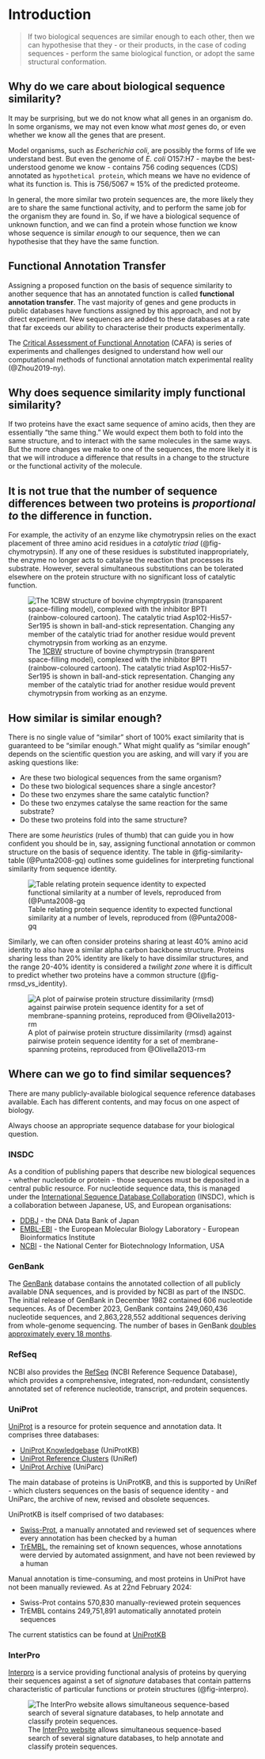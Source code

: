 # Introduction

> If two biological sequences are similar enough to each other, then we can hypothesise that they - or their products, in the case of coding sequences - perform the same biological function, or adopt the same structural conformation.

## Why do we care about biological sequence similarity?

It may be surprising, but we do not know what all genes in an organism do. In some organisms, we may not even know what _most_ genes do, or even whether we know all the genes that are present.

::: { .callout-warning }
Model organisms, such as _Escherichia coli_, are possibly the forms of life we understand best. But even the genome of _E. coli_ O157:H7 - maybe the best-understood genome we know - contains 756 coding sequences (CDS) annotated as `hypothetical protein`, which means we have no evidence of what its function is. This is 756/5067 ≈ 15% of the predicted proteome.
:::

In general, the more similar two protein sequences are, the more likely they are to share the same functional activity, and to perform the same job for the organism they are found in. So, if we have a biological sequence of unknown function, and we can find a protein whose function we know whose sequence is similar _enough_ to our sequence, then we can hypothesise that they have the same function.

::: { .callout-note collapse="true"}
## Functional Annotation Transfer

Assigning a proposed function on the basis of sequence similarity to another sequence that has an annotated function is called **functional annotation transfer**. The vast majority of genes and gene products in public databases have functions assigned by this approach, and not by direct experiment. New sequences are added to these databases at a rate that far exceeds our ability to characterise their products experimentally.

The [Critical Assessment of Functional Annotation](https://biofunctionprediction.org/cafa/) (CAFA) is series of experiments and challenges designed to understand how well our computational methods of functional annotation match experimental reality (@Zhou2019-ny).
:::

## Why does sequence similarity imply functional similarity?

If two proteins have the exact same sequence of amino acids, then they are essentially "the same thing." We would expect them both to fold into the same structure, and to interact with the same molecules in the same ways. But the more changes we make to one of the sequences, the more likely it is that we will introduce a difference that results in a change to the structure or the functional activity of the molecule.

::: { .callout-important collapse="true"}
## It is not true that the number of sequence differences between two proteins is _proportional to_ the difference in function.

For example, the activity of an enzyme like chymotrypsin relies on the exact placement of three amino acid residues in a _catalytic triad_ (@fig-chymotrypsin). If any one of these residues is substituted inappropriately, the enzyme no longer acts to catalyse the reaction that processes its substrate. However, several simultaneous substitutions can be tolerated elsewhere on the protein structure with no significant loss of catalytic function.

![The [1CBW](https://www.rcsb.org/structure/1CBW) structure of bovine chymptrypsin (transparent space-filling model), complexed with the inhibitor BPTI (rainbow-coloured cartoon). The catalytic triad Asp102-His57-Ser195 is shown in ball-and-stick representation. Changing any member of the catalytic triad for another residue would prevent chymotrypsin from working as an enzyme.](assets/images/1cbw.png){#fig-chymotrypsin}
:::


## How similar is similar enough?

There is no single value of "similar" short of 100% exact similarity that is guaranteed to be "similar enough." What might qualify as "similar enough" depends on the scientific question you are asking, and will vary if you are asking questions like:

- Are these two biological sequences from the same organism?
- Do these two biological sequences share a single ancestor?
- Do these two enzymes share the same catalytic function?
- Do these two enzymes catalyse the same reaction for the same substrate?
- Do these two proteins fold into the same structure?

::: { .callout-tip }
There are some _heuristics_ (rules of thumb) that can guide you in how confident you should be in, say, assigning functional annotation or common structure on the basis of sequence identity. The table in @fig-similarity-table (@Punta2008-gq) outlines some guidelines for interpreting functional similarity from sequence identity.

![Table relating protein sequence identity to expected functional similarity at a number of levels, reproduced from (@Punta2008-gq](assets/images/pcbi.1000160.t001.png){#fig-similarity-table}

Similarly, we can often consider proteins sharing at least 40% amino acid identity to also have a similar alpha carbon backbone structure. Proteins sharing less than 20% identity are likely to have dissimilar structures, and the range 20-40% identity is considered a _twilight zone_ where it is difficult to predict whether two proteins have a common structure (@fig-rmsd_vs_identity).

![A plot of pairwise protein structure dissimilarity (rmsd) against pairwise protein sequence identity for a set of membrane-spanning proteins, reproduced from @Olivella2013-rm](assets/images/bioinformatics_29_13_1589_f1.jpeg){#fig-rmsd_vs_identity}
:::

## Where can we go to find similar sequences?

There are many publicly-available biological sequence reference databases available. Each has different contents, and may focus on one aspect of biology.

::: { .callout-tip }
Always choose an appropriate sequence database for your biological question.
:::

### INSDC

As a condition of publishing papers that describe new biological sequences - whether nucleotide or protein - those sequences must be deposited in a central public resource. For nucleotide sequence data, this is managed under the [International Sequence Database Collaboration](https://www.insdc.org/) (INSDC), which is a collaboration between Japanese, US, and European organisations:

- [DDBJ](https://www.ddbj.nig.ac.jp/index-e.html) - the DNA Data Bank of Japan
- [EMBL-EBI](https://www.ebi.ac.uk/) - the European Molecular Biology Laboratory - European Bioinformatics Institute
- [NCBI](https://www.ncbi.nlm.nih.gov/) - the National Center for Biotechnology Information, USA

### GenBank

The [GenBank](https://www.ncbi.nlm.nih.gov/genbank/) database contains the annotated collection of all publicly available DNA sequences, and is provided by NCBI as part of the INSDC. The initial release of GenBank in December 1982 contained 606 nucleotide sequences. As of December 2023, GenBank contains 249,060,436 nucleotide sequences, and 2,863,228,552 additional sequences deriving from whole-genome sequencing. The number of bases in GenBank [doubles approximately every 18 months](https://www.ncbi.nlm.nih.gov/genbank/statistics/).

### RefSeq

NCBI also provides the [RefSeq](https://www.ncbi.nlm.nih.gov/refseq/) (NCBI Reference Sequence Database), which provides a comprehensive, integrated, non-redundant, consistently annotated set of reference nucleotide, transcript, and protein sequences.

### UniProt

[UniProt](https://www.uniprot.org) is a resource for protein sequence and annotation data. It comprises three databases:

- [UniProt Knowledgebase](https://www.uniprot.org/help/uniprotkb) (UniProtKB)
- [UniProt Reference Clusters](https://www.uniprot.org/help/uniref) (UniRef)
- [UniProt Archive](https://www.uniprot.org/help/uniparc) (UniParc)

The main database of proteins is UniProtKB, and this is supported by UniRef - which clusters sequences on the basis of sequence identity - and UniParc, the archive of new, revised and obsolete sequences.

UniProtKB is itself comprised of two databases:

- [Swiss-Prot](https://www.uniprot.org/uniprotkb?query=reviewed:true), a manually annotated and reviewed set of sequences where every annotation has been checked by a human
- [TrEMBL](), the remaining set of known sequences, whose annotations were dervied by automated assignment, and have not been reviewed by a human

::: { .callout-note }
Manual annotation is time-consuming, and most proteins in UniProt have not been manually reviewed. As at 22nd February 2024:

- Swiss-Prot contains 570,830 manually-reviewed protein sequences 
- TrEMBL contains 249,751,891 automatically annotated protein sequences

The current statistics can be found at [UniProtKB](https://www.uniprot.org/uniprotkb)
:::

### InterPro

[Interpro](https://www.ebi.ac.uk/interpro/) is a service providing functional analysis of proteins by querying their sequences against a set of _signature_ databases that contain patterns characteristic of particular functions or protein structures (@fig-interpro).

![The [InterPro website](https://www.ebi.ac.uk/interpro/) allows simultaneous sequence-based search of several signature databases, to help annotate and classify protein sequences.](assets/images/member_db.png){#fig-interpro}